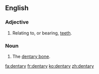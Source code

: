 ==English==

===Adjective===
{{en-adj|-}}

# {{anatomy}} Relating to, or bearing, [[tooth|teeth]].

===Noun===
{{en-noun|dentaries}}

# {{anatomy}} The [[dentary bone]].

[[fa:dentary]]
[[fr:dentary]]
[[ko:dentary]]
[[zh:dentary]]